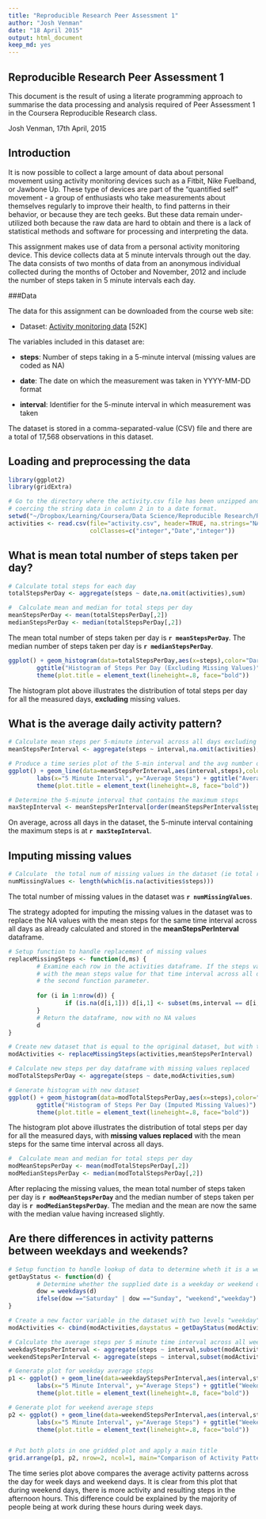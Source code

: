 ```yaml
---
title: "Reproducible Research Peer Assessment 1"
author: "Josh Venman"
date: "18 April 2015"
output: html_document
keep_md: yes
---
```


Reproducible Research Peer Assessment 1
---------------------------------------

This document is the result of using a literate programming approach to summarise the data processing and analysis required of Peer Assessment 1 in the Coursera Reproducible Research class. 

Josh Venman, 17th April, 2015

## Introduction

It is now possible to collect a large amount of data about personal movement using activity monitoring devices such as a Fitbit, Nike Fuelband, or Jawbone Up. These type of devices are part of the "quantified self" movement - a group of enthusiasts who take measurements about themselves regularly to improve their health, to find patterns in their behavior, or because they are tech geeks. But these data remain under-utilized both because the raw data are hard to obtain and there is a lack of statistical methods and software for processing and interpreting the data.

This assignment makes use of data from a personal activity monitoring device. This device collects data at 5 minute intervals through out the day. The data consists of two months of data from an anonymous individual collected during the months of October and November, 2012 and include the number of steps taken in 5 minute intervals each day.

###Data

The data for this assignment can be downloaded from the course web site:

- Dataset: [Activity monitoring data](https://d396qusza40orc.cloudfront.net/repdata%2Fdata%2Factivity.zip) [52K]

The variables included in this dataset are:

- **steps**: Number of steps taking in a 5-minute interval (missing values are coded as NA)

- **date**: The date on which the measurement was taken in YYYY-MM-DD format

- **interval**: Identifier for the 5-minute interval in which measurement was taken

The dataset is stored in a comma-separated-value (CSV) file and there are a total of 17,568 observations in this dataset.


## Loading and preprocessing the data


```r
library(ggplot2)
library(gridExtra)
```

```r
# Go to the directory where the activity.csv file has been unzipped and read the file in to a dataframe
# coercing the string data in column 2 in to a date format.
setwd("~/Dropbox/Learning/Coursera/Data Science/Reproducible Research/RepData_PeerAssessment1")
activities <- read.csv(file="activity.csv", header=TRUE, na.strings="NA", 
                       colClasses=c("integer","Date","integer"))
```

## What is mean total number of steps taken per day?

```r
# Calculate total steps for each day
totalStepsPerDay <- aggregate(steps ~ date,na.omit(activities),sum)

#  Calculate mean and median for total steps per day
meanStepsPerDay <- mean(totalStepsPerDay[,2])
medianStepsPerDay <- median(totalStepsPerDay[,2])
```

The mean total number of steps taken per day is **`r meanStepsPerDay`**. The median number of steps taken per day is **`r medianStepsPerDay`**. 

```r
ggplot() + geom_histogram(data=totalStepsPerDay,aes(x=steps),color="DarkGray", fill="#396eb2") + 
        ggtitle("Histogram of Steps Per Day (Excluding Missing Values)") + 
        theme(plot.title = element_text(lineheight=.8, face="bold"))
```

The histogram plot above illustrates the distribution of total steps per day for all the measured days, **excluding** missing values.


## What is the average daily activity pattern?

```r

# Calculate mean steps per 5-minute interval across all days excluding missing values
meanStepsPerInterval <- aggregate(steps ~ interval,na.omit(activities),mean)

# Produce a time series plot of the 5-min interval and the avg number of steps taken, averaged across all days
ggplot() + geom_line(data=meanStepsPerInterval,aes(interval,steps),color="#396eb2", size=1) + 
        labs(x="5 Minute Interval", y="Average Steps") + ggtitle("Average Daily Activity Pattern") + 
        theme(plot.title = element_text(lineheight=.8, face="bold"))

# Determine the 5-minute interval that contains the maximum steps
maxStepInterval <- meanStepsPerInterval[order(meanStepsPerInterval$steps, decreasing=TRUE),][1,"interval"] 
```

On average, across all days in the dataset, the 5-minute interval containing the maximum steps is at **`r maxStepInterval`**.


## Imputing missing values


```r
# Calculate  the total num of missing values in the dataset (ie total rows with NA)
numMissingValues <- length(which(is.na(activities$steps)))
```

The total number of missing values in the dataset was **`r numMissingValues`**.


The strategy adopted for imputing the missing values in the dataset was to replace the NA values with the mean steps for the same time interval across all days as already calculated and stored in the **meanStepsPerInterval** dataframe.

```r

# Setup function to handle replacement of missing values
replaceMissingSteps <- function(d,ms) {
        # Examine each row in the activities dataframe. If the steps value is NA then replace it
        # with the mean steps value for that time interval across all days based on the data contained im
        # the second function parameter.
        
        for (i in 1:nrow(d)) {
                if (is.na(d[i,1])) d[i,1] <- subset(ms,interval == d[i,3])[,"steps"]        
        }
        # Return the dataframe, now with no NA values
        d
}

# Create new dataset that is equal to the opriginal dataset, but with the missing data filled in.
modActivities <- replaceMissingSteps(activities,meanStepsPerInterval)


```

```r
# Calculate new steps per day dataframe with missing values replaced
modTotalStepsPerDay <- aggregate(steps ~ date,modActivities,sum)

# Generate histogram with new dataset
ggplot() + geom_histogram(data=modTotalStepsPerDay,aes(x=steps),color="DarkGray", fill="#396eb2") + 
        ggtitle("Histogram of Steps Per Day (Imputed Missing Values)") + 
        theme(plot.title = element_text(lineheight=.8, face="bold"))
```

The histogram plot above illustrates the distribution of total steps per day for all the measured days, with **missing values replaced** with the mean steps for the same time interval across all days.

```r
#  Calculate mean and median for total steps per day
modMeanStepsPerDay <- mean(modTotalStepsPerDay[,2])
modMedianStepsPerDay <- median(modTotalStepsPerDay[,2])
```

After replacing the missing values, the mean total number of steps taken per day is **`r modMeanStepsPerDay`** and the median number of steps taken per day is **`r modMedianStepsPerDay`**. The median and the mean are now the same with the median value having increased slightly.

        
## Are there differences in activity patterns between weekdays and weekends?

```r
# Setup function to handle lookup of data to determine wheth it is a weekday or weekend.
getDayStatus <- function(d) {
        # Determine whether the supplied date is a weekday or weekend day and return "weekend" or "weekday".
        dow = weekdays(d)
        ifelse(dow =="Saturday" | dow =="Sunday", "weekend","weekday")
}

# Create a new factor variable in the dataset with two levels "weekday" and "weekend" 
modActivities <- cbind(modActivities,daystatus = getDayStatus(modActivities$date))

# Calculate the average steps per 5 minute time interval across all weekend and weekday days
weekdayStepsPerInterval <- aggregate(steps ~ interval,subset(modActivities,daystatus == "weekday"),mean)
weekendStepsPerInterval <- aggregate(steps ~ interval,subset(modActivities,daystatus == "weekend"),mean)
```

```r
# Generate plot for weekday average steps
p1 <- ggplot() + geom_line(data=weekdayStepsPerInterval,aes(interval,steps),color="#396eb2", size=1) + 
        labs(x="5 Minute Interval", y="Average Steps") + ggtitle("Weekdays") + 
        theme(plot.title = element_text(lineheight=.8, face="bold"))

# Generate plot for weekend average steps
p2 <- ggplot() + geom_line(data=weekendStepsPerInterval,aes(interval,steps),color="#396eb2", size=1) + 
        labs(x="5 Minute Interval", y="Average Steps") + ggtitle("Weekends") + 
        theme(plot.title = element_text(lineheight=.8, face="bold"))


# Put both plots in one gridded plot and apply a main title
grid.arrange(p1, p2, nrow=2, ncol=1, main="Comparison of Activity Patterns - Weekdays vs. Weekends")
```

The time series plot above compares the average activity patterns across the day for week days and weekend days. It is clear from this plot that during weekend days, there is more activity and resulting steps in the afternoon hours. This difference could be explained by the majority of people being at work during these hours during week days.

